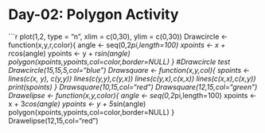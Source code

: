 Day-02: Polygon Activity
========================================================
```r
plot(1,2, type = "n", xlim = c(0,30), ylim = c(0,30))
Drawcircle <- function(x,y,r,color){
  angle <- seq(0,2*pi,length=100)
  xpoints <- x + r*cos(angle)
  ypoints <- y + r*sin(angle)
  polygon(xpoints,ypoints,col=color,border=NULL)
}
#Drawcircle test
Drawcircle(15,15,5,col="blue")
Drawsquare <- function(x,y,col){
spoints <-lines(c(x, y), c(y,y))
lines(c(y,y),c(y,x))
lines(c(y,x),c(x,x))
lines(c(x,x),c(x,y))
print(spoints)
}
Drawsquare(10,15,col="red")
Drawsquare(12,15,col="green")
Drawelipse <- function(x,y,color){
  angle <- seq(0,2*pi,length=100)
  xpoints <- x + 3*cos(angle)
  ypoints <- y + 5*sin(angle)
  polygon(xpoints,ypoints,col=color,border=NULL)
  }
  Drawelipse(12,15,col="red")

